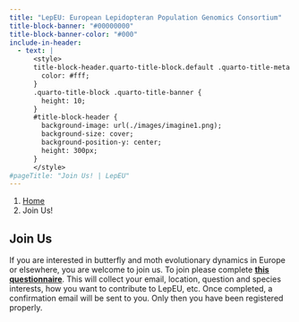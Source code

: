 ```yaml
---
title: "LepEU: European Lepidopteran Population Genomics Consortium"
title-block-banner: "#00000000"
title-block-banner-color: "#000"
include-in-header:
  - text: |
      <style>
      title-block-header.quarto-title-block.default .quarto-title-meta {
        color: #fff;
      }
      .quarto-title-block .quarto-title-banner {
        height: 10;
      }
      #title-block-header {
        background-image: url(./images/imagine1.png);
        background-size: cover;
        background-position-y: center;
        height: 300px;
      }
      </style>
#pageTitle: "Join Us! | LepEU"
---
```


```{=html}
<nav aria-label="breadcrumb">
  <ol class="breadcrumb">
    <li class="breadcrumb-item"><a href="index.html">Home</a></li>
    <li class="breadcrumb-item active" aria-current="page">Join Us!</li>
  </ol>
</nav>
```


## Join Us

If you are interested in butterfly and moth evolutionary dynamics in Europe or elsewhere, you are welcome to join us.
To join please complete [**this questionnaire**](https://docs.google.com/forms/d/e/1FAIpQLSdhu3VqpKnXtL7hd1QiRwVnZVfOH3ZXycKbY_QI1MVdT8vtCQ/viewform). This will collect your email, location, question and species interests, how you want to contribute to LepEU, etc.
Once completed, a confirmation email will be sent to you. Only then you have been registered properly. 



